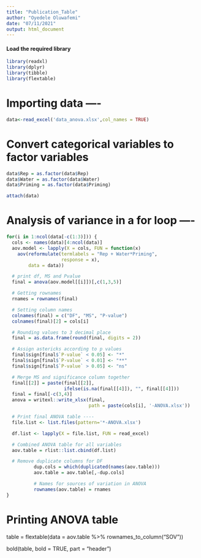 ```yaml
---
title: "Publication_Table"
author: "Oyedele Oluwafemi"
date: "07/11/2021"
output: html_document
---
```


#### Load the required library #####
```r
library(readxl)
library(dplyr)
library(tibble)
library(flextable)
```

# Importing data ----
```r
data<-read_excel('data_anova.xlsx',col_names = TRUE)
```



# Convert categorical variables to factor variables
```r
data$Rep = as.factor(data$Rep)
data$Water = as.factor(data$Water)
data$Priming = as.factor(data$Priming)
```

```r
attach(data)
```

# Analysis of variance in a for loop ----

```r
for(i in 1:ncol(data[-c(1:3)])) {
  cols <- names(data)[4:ncol(data)]
  aov.model <- lapply(X = cols, FUN = function(x)
    aov(reformulate(termlabels = "Rep + Water*Priming",
                    response = x),
        data = data))

  # print df, MS and Pvalue
  final = anova(aov.model[[i]])[,c(1,3,5)]

  # Getting rownames
  rnames = rownames(final)

  # Setting column names
  colnames(final) = c("DF", "MS", "P-value")
  colnames(final)[2] = cols[i]

  # Rounding values to 3 decimal place
  final = as.data.frame(round(final, digits = 2))

  # Assign astericks according to p values
  final$sign[final$`P-value` < 0.05] <- "*"
  final$sign[final$`P-value` < 0.01] <- "**"
  final$sign[final$`P-value` > 0.05] <- "ns"

  # Merge MS and significance column together
  final[[2]] = paste(final[[2]],
                     ifelse(is.na(final[[4]]), "", final[[4]]))
  final = final[-c(3,4)]
  anova = writexl::write_xlsx(final,
                              path = paste(cols[i], '-ANOVA.xlsx'))

  # Print final ANOVA table ----
  file.list <- list.files(pattern='*-ANOVA.xlsx')

  df.list <- lapply(X = file.list, FUN = read_excel)

  # Combined ANOVA table for all variables
  aov.table = rlist::list.cbind(df.list)

  # Remove duplicate columns for DF
          dup.cols = which(duplicated(names(aov.table)))
          aov.table = aov.table[,-dup.cols]

          # Names for sources of variation in ANOVA
          rownames(aov.table) = rnames
}
```


# Printing ANOVA table
table = flextable(data = aov.table %>%
                    rownames_to_column("SOV"))

bold(table, bold = TRUE, part = "header")


